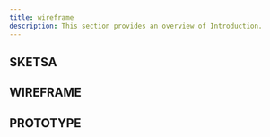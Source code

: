 ```yaml
---
title: wireframe
description: This section provides an overview of Introduction.
---
```


## SKETSA
<CardGrid>
  <Card
    title= "Sketsa"
    image= "/images/sketsa1.jpg"
    external= {true}
    variant="image"
  />
  <Card
    title= "Sketsa"
    image= "/images/sketsa2.jpg"
    external= {true}
    variant="image"
  />
</CardGrid>

## WIREFRAME
<CardGrid>
  <Card
    title= "Wireframe"
    image= "/images/Wireframe.png" 
    external= {true}
    variant="image"
  />
</CardGrid>

## PROTOTYPE
<CardGrid>
  <Card
    title= "Prototype"
    image= "/images/Prototipe1.png"
    external= {true}
    variant="image"
  />
  <Card
    title= "Prototype"
    image= "/images/Prototipe2.png"
    external= {true}
    variant="image" 
  />
  <Card
    title= "Prototype"
    image= "/images/Prototipe3.png"
    external= {true}
    variant="image"
  />
  <Card
    title= "Prototype"
    image= "/images/Prototipe4.png"
    external= {true}
    variant="image"
  />
  <Card
    title= "Prototype"
    image= "/images/Prototipe5.png"
    external= {true}
    variant="image"
  />
</CardGrid>